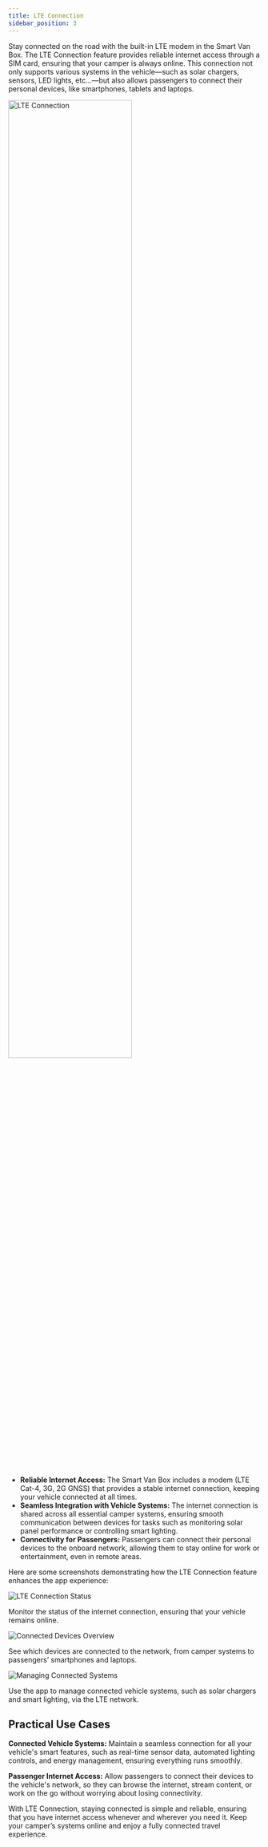 ```yaml
---
title: LTE Connection
sidebar_position: 3
---
```



Stay connected on the road with the built-in LTE modem in the Smart Van Box.
The LTE Connection feature provides reliable internet access through a SIM card,
ensuring that your camper is always online. This connection not only supports
various systems in the vehicle—such as solar chargers, sensors, LED lights,
etc...—but also allows passengers to connect their personal devices, like
smartphones, tablets and laptops.

<img className={style_feature.head_img}
  src="/img/features/logos/features_lte_connection_512.png"
  alt="LTE Connection"
  width="70%"/>

* **Reliable Internet Access:** The Smart Van Box includes a modem (LTE Cat-4,
  3G, 2G GNSS) that provides a stable internet connection, keeping your vehicle
  connected at all times.
* **Seamless Integration with Vehicle Systems:** The internet connection is
  shared across all essential camper systems, ensuring smooth communication
  between devices for tasks such as monitoring solar panel performance or
  controlling smart lighting.
* **Connectivity for Passengers:** Passengers can connect their personal devices
  to the onboard network, allowing them to stay online for work or entertainment,
  even in remote areas.


Here are some screenshots demonstrating how the LTE Connection feature enhances the app experience:

<div className={style_feature.list_screenshots}>

  <div className={style_feature.screenshot_container}>
    <img className={style_feature.screenshot_image}
      src="/img/features/screenshots/features_3_lte_connection_1_lte_connection_status.png"
      alt="LTE Connection Status"/>
    <p className={style_feature.screenshot_description}>
      Monitor the status of the internet connection, ensuring that your vehicle remains online.
    </p>
  </div>


  <div className={style_feature.screenshot_container}>
    <img className={style_feature.screenshot_image}
      src="/img/features/screenshots/.png"
      alt="Connected Devices Overview"/>
    <p className={style_feature.screenshot_description}>
      See which devices are connected to the network, from camper systems to passengers’ smartphones and laptops.
    </p>
  </div>


  <div className={style_feature.screenshot_container}>
    <img className={style_feature.screenshot_image}
      src="/img/features/screenshots/.png"
      alt="Managing Connected Systems"/>
    <p className={style_feature.screenshot_description}>
      Use the app to manage connected vehicle systems, such as solar chargers and smart lighting, via the LTE network.
    </p>
  </div>

</div>


## Practical Use Cases

**Connected Vehicle Systems:** Maintain a seamless connection for all your
vehicle's smart features, such as real-time sensor data, automated lighting
controls, and energy management, ensuring everything runs smoothly.

**Passenger Internet Access:** Allow passengers to connect their devices to the
vehicle's network, so they can browse the internet, stream content, or work on
the go without worrying about losing connectivity.


With LTE Connection, staying connected is simple and reliable, ensuring that you
have internet access whenever and wherever you need it. Keep your camper’s systems
online and enjoy a fully connected travel experience.